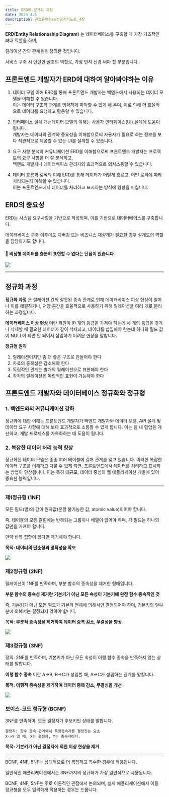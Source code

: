 ```yaml
---
title: ERD와 정규화 과정
date: 2024.4.6
description: 면접을위한cs전공지식노트_4장
---
```


**ERD(Entity Relationsship Diagram)** 는 데이터베이스를 구축할 때 가장 기초적인 뼈대 역할을 하며,

릴레이션 간의 관계들을 정의한 것입니다.

서비스 구축 시 단단한 골조의 역할로, 가장 먼저 신경 써야 할 부분입니다.

## 프론트엔드 개발자가 ERD에 대하여 알아봐야하는 이유

1. 데이터 모델 이해
   ERD를 통해 프론트엔드 개발자는 백엔드에서 사용되는 데이터 모델을 이해할 수 있습니다. <br/>
   이는 데이터 구조와 관계를 명확하게 파악할 수 있게 해 주며, 이로 인해 더 효율적으로 데이터를 요청하고 활용할 수 있습니다.

2. 인터페이스 설계
   개선데이터 모델의 이해는 사용자 인터페이스(UI) 설계에 도움이 됩니다. <br/>
   개발자는 데이터의 관계와 중요성을 이해함으로써 사용자가 필요로 하는 정보를 보다 직관적으로 제공할 수 있는 UI를 설계할 수 있습니다.

3. 요구 사항 분석과 커뮤니케이션
   ERD를 이해함으로써 프론트엔드 개발자는 프로젝트의 요구 사항을 더 잘 분석하고, <br/>
   백엔드 개발자나 데이터베이스 관리자와 효과적으로 의사소통할 수 있습니다.

4. 데이터 흐름과 로직의 이해
   ERD를 통해 데이터가 어떻게 흐르고, 어떤 로직에 따라 처리되는지 이해할 수 있습니다. <br/>
   이는 프론트엔드에서 데이터를 처리하고 표시하는 방식에 영향을 미칩니다.

## ERD의 중요성

ERD는 시스템 요구사항을 기반으로 작성되며, 이를 기반으로 데이터베이스를 구축합니다.

데이터베이스 구축 이후에도 디버깅 또는 비즈니스 재설계가 필요한 경우 설계도의 역할을 담당하기도 합니다.

#### 🔴 비정형 데이터를 충분히 표현할 수 없다는 단점이 있습니다.

![](/posts/ERD.png)

---

## 정규화 과정

**정규화 과정** 은 릴레이션 간의 잘못된 종속 관계로 인해 데이터베이스 이상 현상이 일어나 이를 해결하거나,
저장 공간을 효율적으로 사용하기 위해 릴레이션을 여러 개로 분리하는 과정입니다.

**데이터베이스 이상 현상** 이란 회원이 한 개의 등급을 가져야 하는데 세 개의 등급을 갖거나 삭제할 때 필요한 데이터가 같이 삭제되고,
데이터를 삽입해야 한는데 하나의 필드 값이 NULL이 되면 안 되어서 삽입하기 어려운 현상을 말합니다.

**정규형 원칙**

1. 릴레이션이지만 좀 더 좋은 구조로 만들어야 한다
2. 자료의 중복성은 감소해야 한다
3. 독립적인 관계는 별개의 릴레이션으로 표현해야 한다
4. 각각의 릴레이션은 독립적인 표현이 가능해야 한다

## 프론트엔드 개발자와 데이터베이스 정규화와 정규형

### 1. 백엔드와의 커뮤니케이션 강화

정규화에 대한 이해는 프론트엔드 개발자가 백엔드 개발자와 데이터 모델,
API 설계 및 데이터 요구 사항에 대해 보다 효과적으로 소통할 수 있게 합니다.
이는 팀 내 협업을 개선하고, 개발 프로세스를 가속화하는 데 도움이 됩니다.

### 2. 복잡한 데이터 처리 능력 향상

정규화된 데이터 모델은 종종 여러 테이블에 걸쳐 관계를 맺고 있습니다.
이러한 복잡한 데이터 구조를 이해하고 다룰 수 있게 되면, 프론트엔드에서 데이터를 처리하고 표시하는 방법이 향상됩니다.
이는 특히 대규모, 데이터 중심의 웹 애플리케이션 개발에 있어 중요한 능력입니다.

---

### 제1정규형 (1NF)

모든 필드(열)의 값이 원자값(분할 불가능한 값, atomic value)이어야 합니다.

즉, 테이블의 모든 칼럼에는 반복되는 그룹이나 배열이 없어야 하며, 각 필드는 하나의 값만을 가져야 합니다.

만약 반복 집합이 있다면 제거해야 합니다.

**목적: 데이터의 단순성과 명확성을 확보**

![](/posts/제1.png)

### 제2정규형 (2NF)

릴레이션이 1NF를 만족하며, 부분 함수의 종속성을 제거한 형태입니다.

**부분 함수의 종속성 제거란 기본키가 아닌 모든 속성이 기본키에 완전 함수 종속적인 것**

즉, 기본키가 아닌 모든 필드가 기본키 전체에 의해서만 결정되어야 하며, 기본키의 일부분에 의해서는 결정되지 않아야 합니다.

**목적: 부분적 종속성을 제거하여 데이터 중복 감소, 무결성을 향상**

![](/posts/제2.png)

### 제3정규형 (3NF)

정의: 2NF를 만족하며, 기본키가 아닌 모든 속성이 이행 함수 종속을 만족하지 않는 상태를 말합니다.

**이행 함수 종속** 이란 A->B, B->C가 성립할 때, A->C가 성립하는 관계를 말합니다.

**목적: 이행적 종속성을 제거하여 데이터 중복 감소, 무결성을 개선**

![](/posts/제3.png)

### 보이스-코드 정규형 (BCNF)

3NF를 만족하며, 모든 결정자가 후보키인 상태를 말합니다.

```
결정자: 함수 종속 관계에서 특정종속자를 결정짓는 요소
X->Y 일 때, X는 결정자, Y는 종속자이다.
```

**목적: 기본키가 아닌 결정자에 의한 이상 현상을 제거**

---

BCNF, 4NF, 5NF는 상대적으로 더 복잡하고 특수한 경우에 적용됩니다.

일반적인 애플리케이션에서는 3NF까지의 정규화가 가장 일반적으로 사용됩니다.

BCNF, 4NF, 5NF는 주로 이론적인 관점에서 논의되며, 실제 애플리케이션에서 이들 정규형을 모두 엄격하게 적용하는 경우는 드뭅니다.
